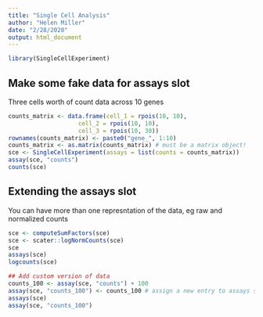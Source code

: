 ```yaml
---
title: "Single Cell Analysis"
author: "Helen Miller"
date: "2/28/2020"
output: html_document
---
```


```r
library(SingleCellExperiment)
```

## Make some fake data for assays slot
Three cells worth of count data across 10 genes

```r
counts_matrix <- data.frame(cell_1 = rpois(10, 10), 
                    cell_2 = rpois(10, 10), 
                    cell_3 = rpois(10, 30))
rownames(counts_matrix) <- paste0("gene_", 1:10)
counts_matrix <- as.matrix(counts_matrix) # must be a matrix object!
sce <- SingleCellExperiment(assays = list(counts = counts_matrix))
assay(sce, "counts")
counts(sce)
```


## Extending the assays slot
You can have more than one represntation of the data, eg raw and normalized counts

```r
sce <- computeSumFactors(sce)
sce <- scater::logNormCounts(sce)
sce
assays(sce)
logcounts(sce)

## Add custom version of data
counts_100 <- assay(sce, "counts") + 100
assay(sce, "counts_100") <- counts_100 # assign a new entry to assays slot
assays(sce)
assay(sce, "counts_100")
```
